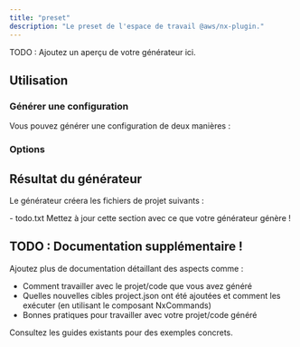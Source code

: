 ```yaml
---
title: "preset"
description: "Le preset de l'espace de travail @aws/nx-plugin."
---
```





TODO : Ajoutez un aperçu de votre générateur ici.

## Utilisation

### Générer une configuration

Vous pouvez générer une configuration de deux manières :

<RunGenerator generator="preset" />

### Options

<GeneratorParameters schema={schema} />

## Résultat du générateur

Le générateur créera les fichiers de projet suivants :

<FileTree>
  - todo.txt Mettez à jour cette section avec ce que votre générateur génère !
</FileTree>

## TODO : Documentation supplémentaire !

Ajoutez plus de documentation détaillant des aspects comme :

- Comment travailler avec le projet/code que vous avez généré
- Quelles nouvelles cibles project.json ont été ajoutées et comment les exécuter (en utilisant le composant NxCommands)
- Bonnes pratiques pour travailler avec votre projet/code généré

Consultez les guides existants pour des exemples concrets.